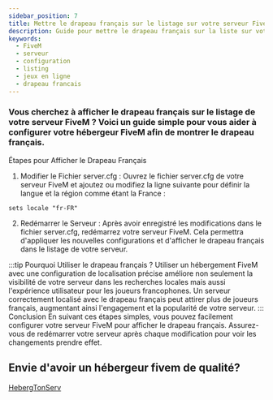 ```yaml
---
sidebar_position: 7
title: Mettre le drapeau français sur le listage sur votre serveur FiveM
description: Guide pour mettre le drapeau français sur la liste sur votre serveur FiveM
keywords:
  - FiveM
  - serveur
  - configuration
  - listing
  - jeux en ligne
  - drapeau francais
---
```


### Vous cherchez à afficher le drapeau français sur le listage de votre serveur FiveM ? Voici un guide simple pour vous aider à configurer votre hébergeur FiveM afin de montrer le drapeau français.

Étapes pour Afficher le Drapeau Français
1. Modifier le Fichier server.cfg :
Ouvrez le fichier server.cfg de votre serveur FiveM et ajoutez ou modifiez la ligne suivante pour définir la langue et la région comme étant la France :
```text
sets locale "fr-FR"
```
2. Redémarrer le Serveur :
Après avoir enregistré les modifications dans le fichier server.cfg, redémarrez votre serveur FiveM. Cela permettra d'appliquer les nouvelles configurations et d'afficher le drapeau français dans le listage de votre serveur.

:::tip Pourquoi Utiliser le drapeau français ?
Utiliser un hébergement FiveM avec une configuration de localisation précise améliore non seulement la visibilité de votre serveur dans les recherches locales mais aussi l'expérience utilisateur pour les joueurs francophones. Un serveur correctement localisé avec le drapeau français peut attirer plus de joueurs français, augmentant ainsi l'engagement et la popularité de votre serveur.
:::
Conclusion
En suivant ces étapes simples, vous pouvez facilement configurer votre serveur FiveM pour afficher le drapeau français. Assurez-vous de redémarrer votre serveur après chaque modification pour voir les changements prendre effet.


## Envie d'avoir un hébergeur fivem de qualité?
[HebergTonServ](https://hebergtonserv.com/fivem)
